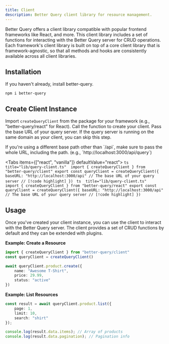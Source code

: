 ```yaml
---
title: Client
description: Better Query client library for resource management.
---
```


Better Query offers a client library compatible with popular frontend frameworks like React, and more. This client library includes a set of functions for interacting with the Better Query server for CRUD operations. Each framework's client library is built on top of a core client library that is framework-agnostic, so that all methods and hooks are consistently available across all client libraries.

## Installation

If you haven't already, install better-query.

```package-install 
npm i better-query
```

## Create Client Instance

Import `createQueryClient` from the package for your framework (e.g., "better-query/react" for React). Call the function to create your client. Pass the base URL of your query server. If the query server is running on the same domain as your client, you can skip this step.

<Callout type="info">
If you're using a different base path other than `/api`, make sure to pass the whole URL, including the path. (e.g., `http://localhost:3000/api/query`)
</Callout>


<Tabs items={["react", "vanilla"]} defaultValue="react">
    <Tab value="vanilla">
            ```ts  title="lib/query-client.ts" 
            import { createQueryClient } from "better-query/client"
            export const queryClient = createQueryClient({
                baseURL: "http://localhost:3000/api" // The base URL of your query server // [!code highlight]
            })
            ```
    </Tab>
    <Tab value="react" title="lib/query-client.ts">
            ```ts  title="lib/query-client.ts"  
            import { createQueryClient } from "better-query/react"
            export const queryClient = createQueryClient({
                baseURL: "http://localhost:3000/api" // The base URL of your query server // [!code highlight]
            })
            ```
    </Tab>
</Tabs>

## Usage

Once you've created your client instance, you can use the client to interact with the Better Query server. The client provides a set of CRUD functions by default and they can be extended with plugins.

**Example: Create a Resource**

```ts title="query-client.ts"
import { createQueryClient } from "better-query/client"
const queryClient = createQueryClient()

await queryClient.product.create({
    name: "Awesome T-Shirt",
    price: 29.99,
    status: "active"
})
```

**Example: List Resources**

```ts title="query-client.ts"
const result = await queryClient.product.list({
    page: 1,
    limit: 10,
    search: "shirt"
});

console.log(result.data.items); // Array of products
console.log(result.data.pagination); // Pagination info
```